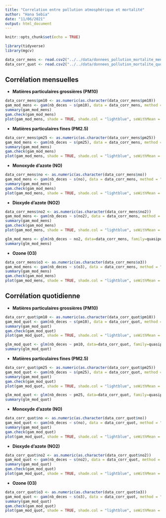 ```yaml
---
title: "Correlation entre pollution atmosphérique et mortalité"
author: "Hana Sebia"
date: "11/06/2021"
output: html_document
---
```


```r
knitr::opts_chunk$set(echo = TRUE)
```


```r
library(tidyverse)
library(mgcv)
```

```r
data_corr_mens <- read.csv2("../../data/donnees_pollution_mortalite_mensuelles.csv")
data_corr_quot <- read.csv2("../../data/donnees_pollution_mortalite_quotidiennes.csv")
```


## Corrélation mensuelles

* **Matières particulaires grossières (PM10)**  

```r
data_corr_mens$pm10 <- as.numeric(as.character(data_corr_mens$pm10))
gam_mod_mens <- gam(nb_deces ~ s(pm10), data = data_corr_mens, method = "REML")
summary(gam_mod_mens)
gam.check(gam_mod_mens)
plot(gam_mod_mens, shade = TRUE, shade.col = "lightblue", seWithMean = TRUE, shift=coef(gam_mod_mens)[1], residuals = TRUE)
```

* **Matières particulaires fines (PM2.5)**  

```r
data_corr_mens$pm25 <- as.numeric(as.character(data_corr_mens$pm25))
gam_mod_mens <- gam(nb_deces ~ s(pm25), data = data_corr_mens, method = "REML")
summary(gam_mod_mens)
gam.check(gam_mod_mens)
plot(gam_mod_mens, shade = TRUE, shade.col = "lightblue", seWithMean = TRUE, shift=coef(gam_mod_mens)[1], residuals = TRUE)
```


* **Monoxyde d’azote (NO)**  

```r
data_corr_mens$no <- as.numeric(as.character(data_corr_mens$no))
gam_mod_mens <- gam(nb_deces ~ s(no), data = data_corr_mens, method = "REML")
summary(gam_mod_mens)
gam.check(gam_mod_mens)
plot(gam_mod_mens, shade = TRUE, shade.col = "lightblue", seWithMean = TRUE, shift=coef(gam_mod_mens)[1], residuals = TRUE)
```

* **Dioxyde d’azote (NO2)**  


```r
data_corr_mens$no2 <- as.numeric(as.character(data_corr_mens$no2))
gam_mod_mens <- gam(nb_deces ~ s(no2), data = data_corr_mens, method = "REML")
summary(gam_mod_mens)
gam.check(gam_mod_mens)
plot(gam_mod_mens, shade = TRUE, shade.col = "lightblue", seWithMean = TRUE, shift=coef(gam_mod_mens)[1], residuals = TRUE)
```
```r
glm_mod_mens <- glm(nb_deces ~ no2, data=data_corr_mens, family=quasipoisson)
summary(glm_mod_mens)
```

* **Ozone (O3)**  

```r
data_corr_mens$o3 <- as.numeric(as.character(data_corr_mens$o3))
gam_mod_mens <- gam(nb_deces ~ s(o3), data = data_corr_mens, method = "REML")
summary(gam_mod_mens)
gam.check(gam_mod_mens)
plot(gam_mod_mens, shade = TRUE, shade.col = "lightblue", seWithMean = TRUE, shift=coef(gam_mod_mens)[1], residuals = TRUE)
```




## Corrélation quotidienne

* **Matières particulaires grossières (PM10)**  

```r
data_corr_quot$pm10 <- as.numeric(as.character(data_corr_quot$pm10))
gam_mod_quot <- gam(nb_deces ~ s(pm10), data = data_corr_quot, method = "REML")
summary(gam_mod_quot)
gam.check(gam_mod_quot)
plot(gam_mod_quot, shade = TRUE, shade.col = "lightblue", seWithMean = TRUE, shift=coef(gam_mod_quot)[1], residuals = TRUE)
```

```r
glm_mod_quot <- glm(nb_deces ~ pm10, data=data_corr_quot, family=quasipoisson)
summary(glm_mod_quot)
```

* **Matières particulaires fines (PM2.5)**  

```r
data_corr_quot$pm25 <- as.numeric(as.character(data_corr_quot$pm25))
gam_mod_quot <- gam(nb_deces ~ s(pm25), data = data_corr_quot, method = "REML")
summary(gam_mod_quot)
gam.check(gam_mod_quot)
plot(gam_mod_quot, shade = TRUE, shade.col = "lightblue", seWithMean = TRUE, shift=coef(gam_mod_quot)[1], residuals = TRUE)
```

```r
glm_mod_quot <- glm(nb_deces ~ pm25, data=data_corr_quot, family=quasipoisson)
summary(glm_mod_quot)
```

* **Monoxyde d’azote (NO)**  

```r
data_corr_quot$no <- as.numeric(as.character(data_corr_quot$no))
gam_mod_quot <- gam(nb_deces ~ s(no), data = data_corr_quot, method = "REML")
summary(gam_mod_quot)
gam.check(gam_mod_quot)
plot(gam_mod_quot, shade = TRUE, shade.col = "lightblue", seWithMean = TRUE, shift=coef(gam_mod_quot)[1], residuals = TRUE)
```

* **Dioxyde d’azote (NO2)**  


```r
data_corr_quot$no2 <- as.numeric(as.character(data_corr_quot$no2))
gam_mod_quot <- gam(nb_deces ~ s(no2), data = data_corr_quot, method = "REML")
summary(gam_mod_quot)
gam.check(gam_mod_quot)
plot(gam_mod_quot, shade = TRUE, shade.col = "lightblue", seWithMean = TRUE, shift=coef(gam_mod_quot)[1], residuals = TRUE)
```

* **Ozone (O3)**  

```r
data_corr_quot$o3 <- as.numeric(as.character(data_corr_quot$o3))
gam_mod_quot <- gam(nb_deces ~ s(o3), data = data_corr_quot, method = "REML")
summary(gam_mod_quot)
gam.check(gam_mod_quot)
plot(gam_mod_quot, shade = TRUE, shade.col = "lightblue", seWithMean = TRUE, shift=coef(gam_mod_quot)[1], residuals = TRUE)
```

